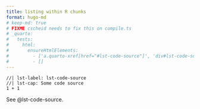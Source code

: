 ```yaml
---
title: listing within R chunks
format: hugo-md
# keep-md: true
# FIXME cscheid needs to fix this on compile.ts
# _quarto:
#   tests:
#     html:
#       ensureHtmlElements:
#         - ['a.quarto-xref[href="#lst-code-source"]', 'div#lst-code-source.listing']
#         - []
---
```


```ojs
//| lst-label: lst-code-source
//| lst-cap: Some code source
1 + 1
```

See @lst-code-source.